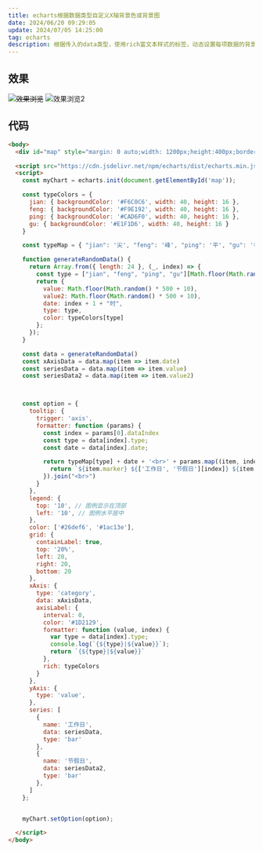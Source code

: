 ```yaml
---
title: echarts根据数据类型自定义X轴背景色或背景图
date: 2024/06/20 09:29:05
update: 2024/07/05 14:25:00
tag: echarts
description: 根据传入的data类型，使用rich富文本样式的标签，动态设置每项数据的背景颜色
---
```


## 效果

~~![效果浏览](https://qiniu.djdg626.com/20240620093140.png)~~
![效果浏览2](https://qiniu.djdg626.com/20240705142319.png)

## 代码

```html
<body>
  <div id="map" style="margin: 0 auto;width: 1200px;height:400px;border: 1px solid #ccc;"></div>

  <script src="https://cdn.jsdelivr.net/npm/echarts/dist/echarts.min.js"></script>
  <script>
    const myChart = echarts.init(document.getElementById('map'));

    const typeColors = {
      jian: { backgroundColor: '#F6C0C6', width: 40, height: 16 },
      feng: { backgroundColor: '#F9E192', width: 40, height: 16 },
      ping: { backgroundColor: '#CAD6F0', width: 40, height: 16 },
      gu: { backgroundColor: '#E1F1D6', width: 40, height: 16 }
    }

    const typeMap = { "jian": '尖', "feng": '峰', "ping": '平', "gu": '谷' }

    function generateRandomData() {
      return Array.from({ length: 24 }, (_, index) => {
        const type = ["jian", "feng", "ping", "gu"][Math.floor(Math.random() * 4)];
        return {
          value: Math.floor(Math.random() * 500 + 10),
          value2: Math.floor(Math.random() * 500 + 10),
          date: index + 1 + "时",
          type: type,
          color: typeColors[type]
        };
      });
    }

    const data = generateRandomData()
    const xAxisData = data.map(item => item.date)
    const seriesData = data.map(item => item.value)
    const seriesData2 = data.map(item => item.value2)



    const option = {
      tooltip: {
        trigger: 'axis',
        formatter: function (params) {
          const index = params[0].dataIndex
          const type = data[index].type;
          const date = data[index].date;

          return typeMap[type] + date + '<br>' + params.map((item, index) => {
            return `${item.marker} ${['工作日', '节假日'][index]} ${item.value} kWh`
          }).join("<br>")
        }
      },
      legend: {
        top: '10', // 图例显示在顶部
        left: '10', // 图例水平居中
      },
      color: ['#26def6', '#1ac13e'],
      grid: {
        containLabel: true,
        top: '20%',
        left: 20,
        right: 20,
        bottom: 20
      },
      xAxis: {
        type: 'category',
        data: xAxisData,
        axisLabel: {
          interval: 0,
          color: '#1D2129',
          formatter: function (value, index) {
            var type = data[index].type;
            console.log(`{${type}|${value}}`);
            return `{${type}|${value}}`
          },
          rich: typeColors
        }
      },
      yAxis: {
        type: 'value',
      },
      series: [
        {
          name: '工作日',
          data: seriesData,
          type: 'bar'
        },
        {
          name: '节假日',
          data: seriesData2,
          type: 'bar'
        },
      ]
    };


    myChart.setOption(option);

  </script>
</body>
```